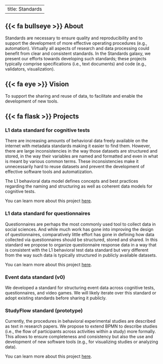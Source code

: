 
---
title: Standards
---

## {{< fa bullseye >}} About {.standards}
Standards are necessary to ensure quality and reproducibility and to support the development of more effective operating procedures (e.g., automation). Virtually all aspects of research and data processing could benefit from clear and consistent standards. In the Standards galaxy, we present our efforts towards developing such standards; these projects typically comprise specifications (i.e., text documents) and code (e.g., validators, visualization).


## {{< fa eye >}} Vision {.standards}
To support the sharing and reuse of data, to facilitate and enable the development of new tools.

##  {{< fa flask >}} Projects {.standards}

### L1 data standard for cognitive tests
There are increasing amounts of behavioral data freely available on the internet with metadata standards making it easier to find them. However, there are large inconsistencies in the way those datasets are structured and stored, in the way their variables are named and formatted and even in what is meant by various common terms. These inconsistencies make it unnecessarily hard to reuse datasets and prevent the development of effective software tools and automatization.

The L1 behavioral data model defines concepts and best practices regarding the naming and structuring as well as coherent data models for cognitive tests.

::: {.callout}
You can learn more about this project [here](/standards/index.qmd).
:::

### L1 data standard for questionnaires
Questionnaires are perhaps the most commonly used tool to collect data in social sciences. And while much work has gone into improving the design of questionnaires, comparatively little effort has gone in defining how data collected via questionnaires should be structured, stored and shared. In this standard we propose to organize questionnaire response data in a way that is consistent with the L1 behavioral test data standard but very different from the way such data is typically structured in publicly available datasets. 

::: {.callout}
You can learn more about this project [here](/standards/index.qmd).
:::


### Event data standard (v0)
We developed a standard for structuring event data across cognitive tests, questionnaires, and video games. We will likely iterate over this standard or adopt existing standards before sharing it publicly. 


### StudyFlow standard (prototype)
Currently, the procedures in behavioral experimental studies are described as text in research papers. We propose to extend BPMN to describe studies (i.e., the flow of participants across activities within a study) more formally. This allows to ensure completeness and consistency but also the use and development of new software tools (e.g., for visualizing studies or analyzing data).

::: {.callout}
You can learn more about this project [here](/standards/study-flow.qmd).
:::
